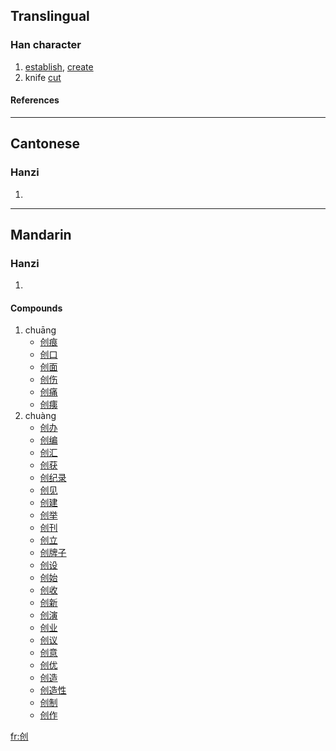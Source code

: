 {{see|創}}

==Translingual==
===Han character===
{{Han char|rad=刀|as=04|sn=6|four=|canj=人山中弓 (OULN)}}
# [[establish]], [[create]]
# knife [[cut]]
====References====
{{Han ref|kx=0137.301|hdz=10327.060|uh=521B|ud=21019}}
----
==Cantonese==
===Hanzi===
{{yue-hanzi|jyut=|y=chong3}}
# {{defn|Cantonese}}
----
==Mandarin==
===Hanzi===
{{cmn-hanzi|tra=創|pin=[[chuāng]] (chuang1), [[chuàng]] (chuang4)|wg=ch'uang<sup>4</sup>}}
# {{defn|Mandarin}}

====Compounds====
#chuāng
#*[[创痕]]
#*[[创口]]
#*[[创面]]
#*[[创伤]]
#*[[创痛]]
#*[[创痍]]
#chuàng
#*[[创办]]
#*[[创编]]
#*[[创汇]]
#*[[创获]]
#*[[创纪录]]
#*[[创见]]
#*[[创建]]
#*[[创举]]
#*[[创刊]]
#*[[创立]]
#*[[创牌子]]
#*[[创设]]
#*[[创始]]
#*[[创收]]
#*[[创新]]
#*[[创演]]
#*[[创业]]
#*[[创议]]
#*[[创意]]
#*[[创优]]
#*[[创造]]
#*[[创造性]]
#*[[创制]]
#*[[创作]]




[[fr:创]]